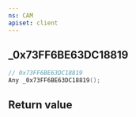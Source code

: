 ```yaml
---
ns: CAM
apiset: client
---
```

## _0x73FF6BE63DC18819

```c
// 0x73FF6BE63DC18819
Any _0x73FF6BE63DC18819();
```



## Return value